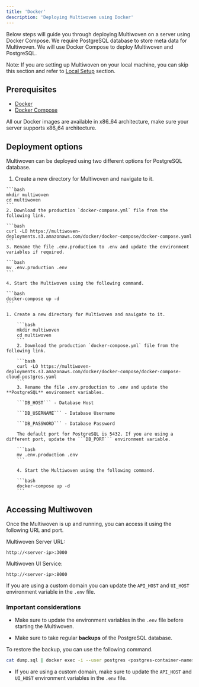 ```yaml
---
title: 'Docker'
description: 'Deploying Multiwoven using Docker'
---
```


Below steps will guide you through deploying Multiwoven on a server using Docker Compose. We require PostgreSQL database to store meta data for Multiwoven. We will use Docker Compose to deploy Multiwoven and PostgreSQL.

<Tip>Note: If you are setting up Multiwoven on your local machine, you can skip this section and refer to [Local Setup](/guides/setup/docker-compose-dev) section.</Tip>

## Prerequisites

- [Docker](https://docs.docker.com/get-docker/)
- [Docker Compose](https://docs.docker.com/compose/install/)

<Info> All our Docker images are available in x86_64 architecture, make sure your server supports x86_64 architecture.</Info>

## Deployment options

Multiwoven can be deployed using two different options for PostgreSQL database.

<Tabs>
  <Tab title="In-built PostgreSQL">

  1. Create a new directory for Multiwoven and navigate to it.

    ```bash
    mkdir multiwoven
    cd multiwoven
    ```
    2. Download the production `docker-compose.yml` file from the following link.
    
    ```bash
    curl -LO https://multiwoven-deployments.s3.amazonaws.com/docker/docker-compose/docker-compose.yaml
    ```
    3. Rename the file .env.production to .env and update the environment variables if required.
    
    ```bash
    mv .env.production .env
    ```
    
    4. Start the Multiwoven using the following command.
    
    ```bash
    docker-compose up -d
    ```

  </Tab>
  <Tab title="Cloud PostgreSQL">
    
    1. Create a new directory for Multiwoven and navigate to it.
    
        ```bash
        mkdir multiwoven
        cd multiwoven
        ```
        2. Download the production `docker-compose.yml` file from the following link.
        
        ```bash
        curl -LO https://multiwoven-deployments.s3.amazonaws.com/docker/docker-compose/docker-compose-cloud-postgres.yaml
        ```
        3. Rename the file .env.production to .env and update the **PostgreSQL** environment variables.

        ```DB_HOST``` - Database Host

        ```DB_USERNAME``` - Database Username

        ```DB_PASSWORD``` - Database Password

        The default port for PostgreSQL is 5432. If you are using a different port, update the ```DB_PORT``` environment variable.
        
        ```bash
        mv .env.production .env
        ```
        
        4. Start the Multiwoven using the following command.
        
        ```bash
        docker-compose up -d
        ```
  </Tab>
</Tabs>

## Accessing Multiwoven

Once the Multiwoven is up and running, you can access it using the following URL and port.

Multiwoven Server URL:

```http
http://<server-ip>:3000
```

Multiwoven UI Service:

```http
http://<server-ip>:8000
```

<Info>If you are using a custom domain you can update the `API_HOST` and `UI_HOST` environment variable in the `.env` file.</Info>

### Important considerations

- Make sure to update the environment variables in the `.env` file before starting the Multiwoven.

- Make sure to take regular **backups** of the PostgreSQL database.

To restore the backup, you can use the following command.

```bash
cat dump.sql | docker exec -i --user postgres <postgres-container-name> psql -U postgres
```

- If you are using a custom domain, make sure to update the `API_HOST` and `UI_HOST` environment variables in the `.env` file.






